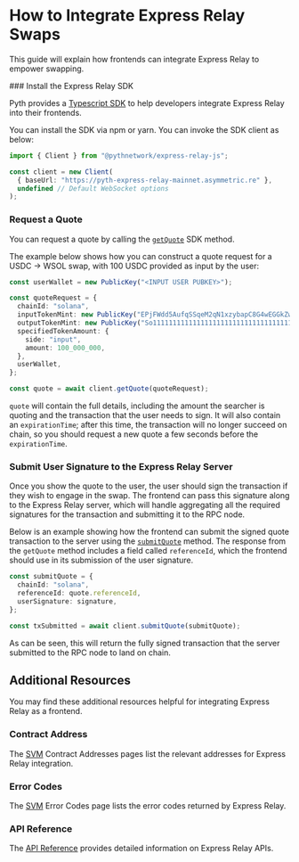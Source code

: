 
# How to Integrate Express Relay Swaps

This guide will explain how frontends can integrate Express Relay to empower swapping.

<Steps>
### Install the Express Relay SDK

Pyth provides a [Typescript SDK](https://www.npmjs.com/package/@pythnetwork/express-relay-js) to help developers integrate Express Relay into their frontends.

You can install the SDK via npm or yarn. You can invoke the SDK client as below:

```typescript
import { Client } from "@pythnetwork/express-relay-js";

const client = new Client(
  { baseUrl: "https://pyth-express-relay-mainnet.asymmetric.re" },
  undefined // Default WebSocket options
);
```

### Request a Quote

You can request a quote by calling the [`getQuote`](https://github.com/pyth-network/per/blob/281de989db887aaf568fed39315a76acc16548fa/sdk/js/src/index.ts#L501-L506) SDK method.

The example below shows how you can construct a quote request for a USDC -> WSOL swap, with 100 USDC provided as input by the user:

```typescript
const userWallet = new PublicKey("<INPUT USER PUBKEY>");

const quoteRequest = {
  chainId: "solana",
  inputTokenMint: new PublicKey("EPjFWdd5AufqSSqeM2qN1xzybapC8G4wEGGkZwyTDt1v"), // USDC mint
  outputTokenMint: new PublicKey("So11111111111111111111111111111111111111112"), // WSOL mint
  specifiedTokenAmount: {
    side: "input",
    amount: 100_000_000,
  },
  userWallet,
};

const quote = await client.getQuote(quoteRequest);
```

`quote` will contain the full details, including the amount the searcher is quoting and the transaction that the user needs to sign. It will also contain an `expirationTime`; after this time, the transaction will no longer succeed on chain, so you should request a new quote a few seconds before the `expirationTime`.

### Submit User Signature to the Express Relay Server

Once you show the quote to the user, the user should sign the transaction if they wish to engage in the swap. The frontend can pass this signature along to the Express Relay server, which will handle aggregating all the required signatures for the transaction and submitting it to the RPC node.

Below is an example showing how the frontend can submit the signed quote transaction to the server using the [`submitQuote`](https://github.com/pyth-network/per/blob/358eedc1f9072cdfc3418fba309697580f2474f9/sdk/js/src/index.ts#L537-L542) method. The response from the `getQuote` method includes a field called `referenceId`, which the frontend should use in its submission of the user signature.

```typescript
const submitQuote = {
  chainId: "solana",
  referenceId: quote.referenceId,
  userSignature: signature,
};

const txSubmitted = await client.submitQuote(submitQuote);
```

As can be seen, this will return the fully signed transaction that the server submitted to the RPC node to land on chain.

</Steps>

## Additional Resources

You may find these additional resources helpful for integrating Express Relay as a frontend.

### Contract Address

The [SVM](../contract-addresses/svm.mdx) Contract Addresses pages list the relevant addresses for Express Relay integration.

### Error Codes

The [SVM](../errors/svm.mdx) Error Codes page lists the error codes returned by Express Relay.

### API Reference

The [API Reference](https://pyth-express-relay-mainnet.asymmetric.re/docs) provides detailed information on Express Relay APIs.
